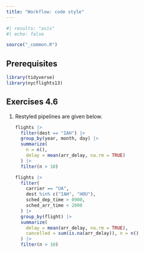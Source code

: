 ```yaml
---
title: "Workflow: code style"
---
```


```r
#| results: "asis"
#| echo: false

source("_common.R")
```

## Prerequisites {.unnumbered}

```r
library(tidyverse)
library(nycflights13)
```

## Exercises 4.6

1.  Restyled pipelines are given below.

    ```r
    flights |>
      filter(dest == "IAH") |>
      group_by(year, month, day) |>
      summarize(
        n = n(),
        delay = mean(arr_delay, na.rm = TRUE)
      ) |>
      filter(n > 10)
    ```

    ```r
    flights |>
      filter(
        carrier == "UA", 
        dest %in% c("IAH", "HOU"), 
        sched_dep_time > 0900, 
        sched_arr_time < 2000
      ) |>
      group_by(flight) |>
      summarize(
        delay = mean(arr_delay, na.rm = TRUE), 
        cancelled = sum(is.na(arr_delay)), n = n()
      ) |>
      filter(n > 10)
    ```
